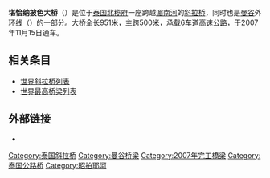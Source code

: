 {{noteTA
|1=zh堪恰纳披色大桥:;zh-hans:堪乍那匹色桥;zh-hant:堪恰纳披色大桥;zh-cn:堪乍那匹色桥;zh-hk:堪恰纳披色大桥;zh-tw:堪恰纳披色大桥;zh-mo:堪恰纳披色大桥;}}

{{Infobox Bridge
|bridge_name   = 堪恰纳披色大桥
|native_name      = สะพานกาญจนาภิเษก
|native_name_lang = th
|image         = Thailand - Chao Phraya River.jpg
|caption       = 
|official_name = 
|carries       = [[File:Thai_Motorway-t9.svg|40px]] [[9号高速公路|9号高速公路]]
|crosses       = [[湄南河|湄南河]]
|locale        = {{THA}} [[北榄府|北榄府]]
|maint         = 
|id            = 
|designer      = [[柏诚|柏诚]]
|design        = [[斜拉桥|斜拉桥]]
|material      =
|spans         =
|pierswater    = 
|mainspan      = {{convert|500|m|ft|0}}
|length        = {{convert|951|m|ft|0}}
|width         = {{convert|36.7|m|ft|0}}
|height        = {{convert|187.6|m|ft|0}}
|load          = 
|clearance     = 
|below         = {{convert|52.2|m|ft|0}}
|traffic       = 
|begin         = 2004年
|complete      = 
|open          = 2007年11月15日
|heritage      =
|collapsed     =
|preceded      =
|followed      =
|closed        = 
|toll          = 
|map_cue       = 
|map_image     = 
|map_alt       =
|map_text      = 
|map_width     = 
|coordinates   = {{coord|13.634831|100.537477|type:landmark_region:TH|display=inline,title|name=堪恰纳披色大桥}}
|lat           = 
|lon           = 
|extra={{Location map | Thailand | label=堪恰纳披色大桥 | lat=13.634831 | long=100.537477 | position= | width= | float=center | caption=}}
}}

'''堪恰纳披色大桥'''（{{lang-th|สะพานกาญจนาภิเษก}}）是位于[[泰国|泰国]][[北榄府|北榄府]]一座跨越[[湄南河|湄南河]]的[[斜拉桥|斜拉桥]]，同时也是[[曼谷|曼谷]]外环线（{{link-en|9号高速公路|Thai_motorway_network#Motorway_route_9}}）的一部分。大桥全长951米，主跨500米，承载6[[车道|车道]][[高速公路|高速公路]]，于2007年11月15日通车。

==相关条目==
*[[世界斜拉桥列表|世界斜拉桥列表]]
*[[世界最高桥梁列表|世界最高桥梁列表]]

==外部链接==
*{{Structurae|id=s0006200|title=曼谷南环线大桥}}
{{Bridge-stub}}

{{DEFAULTSORT:K}}
[[Category:泰国斜拉桥|Category:泰国斜拉桥]]
[[Category:曼谷桥梁|Category:曼谷桥梁]]
[[Category:2007年完工橋梁|Category:2007年完工橋梁]]
[[Category:泰国公路桥|Category:泰国公路桥]]
[[Category:昭拍耶河|Category:昭拍耶河]]